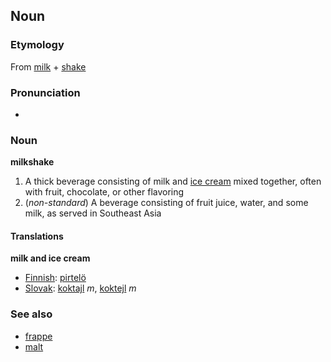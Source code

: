 ==Noun==
===Etymology===
From [[milk]] + [[shake]]

===Pronunciation===
*{{audio|en-us-milkshake.ogg|Audio (US)}}

===Noun===
'''milkshake'''
#A thick beverage consisting of milk and [[ice cream]] mixed together, often with fruit, chocolate, or other flavoring
#(''non-standard'') A beverage consisting of fruit juice, water, and some milk, as served in Southeast Asia

====Translations====
'''milk and ice cream'''
*[[Finnish]]: [[pirtelö]]
*[[Slovak]]: [[koktajl]] ''m'', [[koktejl]] ''m''

===See also===
*[[frappe]]
*[[malt]]
